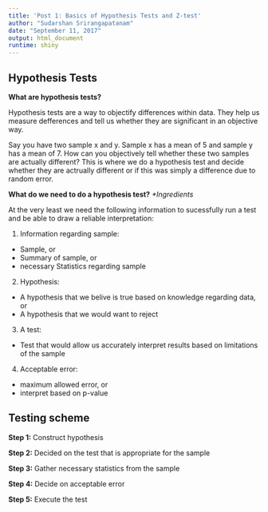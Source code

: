 ```yaml
---
title: 'Post 1: Basics of Hypothesis Tests and Z-test'
author: "Sudarshan Srirangapatanam"
date: "September 11, 2017"
output: html_document
runtime: shiny
---
```


## Hypothesis Tests

**What are hypothesis tests?**

Hypothesis tests are a way to objectify differences within data. They help us measure defferences and tell us whether they are significant in an objective way.

Say you have two sample x and y. Sample x has a mean of 5 and sample y has a mean of 7. How can you objectively tell whether these two samples are actually different? This is where we do a hypothesis test and decide whether they are actrually different or if this was simply a difference due to random error.

**What do we need to do a hypothesis test?**
*\*Ingredients*

At the very least we need the following information to sucessfully run a test and be able to draw a reliable interpretation:

1. Information regarding sample:
  * Sample, or
  * Summary of sample, or
  * necessary Statistics regarding sample

2. Hypothesis:
  * A hypothesis that we belive is true based on knowledge regarding data, or
  * A hypothesis that we would want to reject

3. A test:
  * Test that would allow us accurately interpret results based on limitations of the sample

4. Acceptable error:
  * maximum allowed error, or
  * interpret based on p-value
  
## Testing scheme

**Step 1:** Construct hypothesis

**Step 2:** Decided on the test that is appropriate for the sample

**Step 3:** Gather necessary statistics from the sample

**Step 4:** Decide on acceptable error

**Step 5:** Execute the test


```r
```